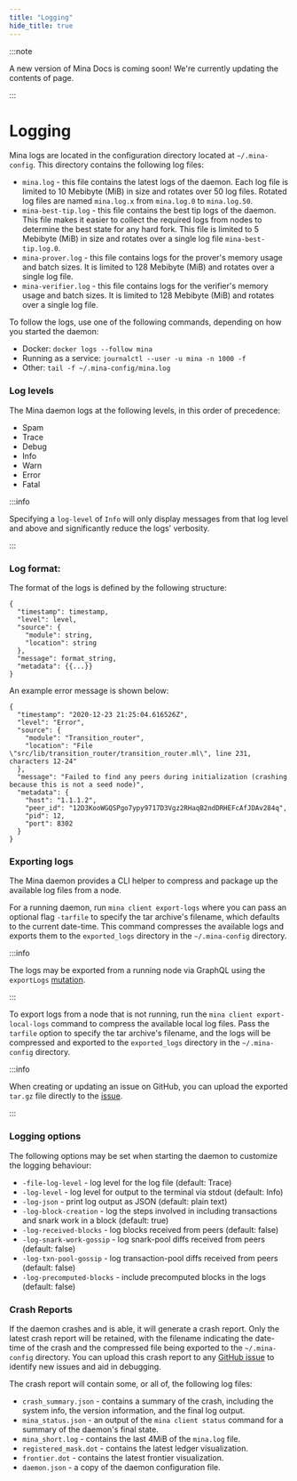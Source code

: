 ```yaml
---
title: "Logging"
hide_title: true
---
```


:::note

A new version of Mina Docs is coming soon! We're currently updating the contents of page.

:::


# Logging

Mina logs are located in the configuration directory located at `~/.mina-config`. This directory contains the following log files:

* `mina.log` - this file contains the latest logs of the daemon. Each log file is limited to 10 Mebibyte (MiB) in size and rotates over 50 log files. Rotated log files are named `mina.log.x` from `mina.log.0` to `mina.log.50`.
* `mina-best-tip.log` - this file contains the best tip logs of the daemon. This file makes it easier to collect the required logs from nodes to determine the best state for any hard fork. This file is limited to 5 Mebibyte (MiB) in size and rotates over a single log file `mina-best-tip.log.0`.
* `mina-prover.log` - this file contains logs for the prover's memory usage and batch sizes. It is limited to 128 Mebibyte (MiB) and rotates over a single log file.
* `mina-verifier.log` - this file contains logs for the verifier's memory usage and batch sizes. It is limited to 128 Mebibyte (MiB) and rotates over a single log file.

To follow the logs, use one of the following commands, depending on how you started the daemon:

* Docker: `docker logs --follow mina`
* Running as a service: `journalctl --user -u mina -n 1000 -f`
* Other: `tail -f ~/.mina-config/mina.log`

### Log levels

The Mina daemon logs at the following levels, in this order of precedence:

* Spam
* Trace
* Debug
* Info
* Warn
* Error
* Fatal

:::info

Specifying a `log-level` of `Info` will only display messages from that log level and above and significantly reduce the logs' verbosity.

:::

### Log format:

The format of the logs is defined by the following structure:

```
{
  "timestamp": timestamp,
  "level": level,
  "source": {
    "module": string,
    "location": string
  },
  "message": format_string,
  "metadata": {{...}}
}
```
An example error message is shown below:

```
{
  "timestamp": "2020-12-23 21:25:04.616526Z",
  "level": "Error",
  "source": {
    "module": "Transition_router",
    "location": "File \"src/lib/transition_router/transition_router.ml\", line 231, characters 12-24"
  },
  "message": "Failed to find any peers during initialization (crashing because this is not a seed node)",
  "metadata": {
    "host": "1.1.1.2",
    "peer_id": "12D3KooWGQSPgo7ypy9717D3Vgz2RHaqB2ndDRHEFcAfJDAv284q",
    "pid": 12,
    "port": 8302
  }
}
```

### Exporting logs

The Mina daemon provides a CLI helper to compress and package up the available log files from a node. 

For a running daemon, run `mina client export-logs` where you can pass an optional flag `-tarfile` to specify the tar archive's filename, which defaults to the current date-time. This command compresses the available logs and exports them to the `exported_logs` directory in the `~/.mina-config` directory.

:::info

The logs may be exported from a running node via GraphQL using the `exportLogs` [mutation](/node-developers/graphql-api#mutations).

:::

To export logs from a node that is not running, run the `mina client export-local-logs` command to compress the available local log files. Pass the `tarfile` option to specify the tar archive's filename, and the logs will be compressed and exported to the `exported_logs` directory in the `~/.mina-config` directory.

:::info

When creating or updating an issue on GitHub, you can upload the exported `tar.gz` file directly to the [issue](https://github.com/MinaProtocol/mina/issues).

:::

### Logging options

The following options may be set when starting the daemon to customize the logging behaviour:

* `-file-log-level` - log level for the log file (default: Trace)
* `-log-level` - log level for output to the terminal via stdout (default: Info)
* `-log-json` - print log output as JSON (default: plain text)
* `-log-block-creation` - log the steps involved in including transactions and snark work in a block (default: true)
* `-log-received-blocks` - log blocks received from peers (default: false)
* `-log-snark-work-gossip` - log snark-pool diffs received from peers (default: false)
* `-log-txn-pool-gossip` - log transaction-pool diffs received from peers (default: false)
* `-log-precomputed-blocks` - include precomputed blocks in the logs (default: false)

### Crash Reports

If the daemon crashes and is able, it will generate a crash report. Only the latest crash report will be retained, with the filename indicating the date-time of the crash and the compressed file being exported to the `~/.mina-config` directory. You can upload this crash report to any [GitHub issue](https://github.com/MinaProtocol/mina/issues) to identify new issues and aid in debugging.

The crash report will contain some, or all of, the following log files:

* `crash_summary.json` - contains a summary of the crash, including the system info, the version information, and the final log output.
* `mina_status.json` - an output of the `mina client status` command for a summary of the daemon's final state.
* `mina_short.log` - contains the last 4MiB of the `mina.log` file.
* `registered_mask.dot` - contains the latest ledger visualization.
* `frontier.dot` - contains the latest frontier visualization.
* `daemon.json` - a copy of the daemon configuration file.

